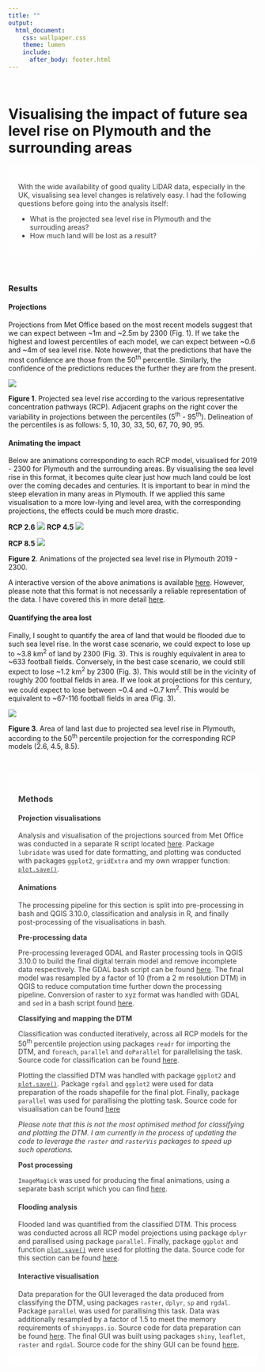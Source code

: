 ```yaml
---
title: ""
output:
  html_document:
    css: wallpaper.css
    theme: lumen
    include:
      after_body: footer.html
---
```


<br/>

# Visualising the impact of future sea level rise on Plymouth and the surrounding areas

<style>
div.one { background-color:#FFFFFF; border-radius: 5px; padding: 20px; opacity: 0.85;}
</style>

<div class = "one">

With the wide availability of good quality LIDAR data, especially in the UK, visualising sea level changes is relatively easy. I had the following questions before going into the analysis itself:

* What is the projected sea level rise in Plymouth and the surrouding areas?
* How much land will be lost as a result? 

</div>

<br/>

<style>
div.results { background-color:#FFFFFF; border-radius: 5px; padding: 20px; opacity: 0.95;}
</style>

<div class = "results">

### Results

#### Projections

Projections from Met Office based on the most recent models suggest that we can expect between ~1m and ~2.5m by 2300 (Fig. 1). If we take the highest and lowest percentiles of each model, we can expect between ~0.6 and ~4m of sea level rise. Note however, that the predictions that have the most confidence are those from the 50<sup>th</sup> percentile. Similarly, the confidence of the predictions reduces the further they are from the present. 

![](img/slr/summaryplot.png)

**Figure 1**. Projected sea level rise according to the various representative concentration pathways (RCP). Adjacent graphs on the right cover the variability in projections between the percentiles (5<sup>th</sup> - 95<sup>th</sup>). Delineation of the percentiles is as follows: 5, 10, 30, 33, 50, 67, 70, 90, 95.

#### Animating the impact

Below are animations corresponding to each RCP model, visualised for 2019 - 2300 for Plymouth and the surrounding areas. By visualising the sea level rise in this format, it becomes quite clear just how much land could be lost over the coming decades and centuries. It is important to bear in mind the steep elevation in many areas in Plymouth. If we applied this same visualisation to a more low-lying and level area, with the corresponding projections, the effects could be much more drastic. 

**RCP 2.6**
![](img/slr/rcp2.6.gif)
**RCP 4.5**
![](img/slr/rcp4.5.gif)

**RCP 8.5**
![](img/slr/rcp8.5.gif)

**Figure 2**. Animations of the projected sea level rise in Plymouth 2019 - 2300. 

A interactive version of the above animations is available [here](https://z-lab.shinyapps.io/slrvis/). However, please note that this format is not necessarily a reliable representation of the data. I have covered this in more detail [here](https://github.com/zibbini/minor_projects/tree/master/SLR_Plymouth/shiny). 

#### Quantifying the area lost

Finally, I sought to quantify the area of land that would be flooded due to such sea level rise. In the worst case scenario, we could expect to lose up to ~3.8 km<sup>2</sup> of land by 2300 (Fig. 3). This is roughly equivalent in area to ~633 football fields. Conversely, in the best case scenario, we could still expect to lose ~1.2 km<sup>2</sup> by 2300 (Fig. 3). This would still be in the vicinity of roughly 200 footbal fields in area. If we look at projections for this century, we could expect to lose between ~0.4 and ~0.7 km<sup>2</sup>. This would be equivalent to ~67-116 football fields in area (Fig. 3). 

![](img/slr/landlost.png)

**Figure 3**. Area of land last due to projected sea level rise in Plymouth, according to the 50<sup>th</sup> percentile projection for the corresponding RCP models (2.6, 4.5, 8.5).


</div>

<br/>

<div class = "one">

### Methods

#### Projection visualisations

Analysis and visualisation of the projections sourced from Met Office was conducted in a separate R script located [here](https://github.com/zibbini/minor_projects/blob/master/SLR_Plymouth/R/projections.R). Package `lubridate` was used for date formatting, and plotting was conducted with packages `ggplot2`, `gridExtra` and my own wrapper function: [`plot.save()`](https://github.com/zibbini/minor_projects/blob/master/SLR_Plymouth/R/plot.save.R). 

#### Animations

The processing pipeline for this section is split into pre-processing in bash and QGIS 3.10.0, classification and analysis in R, and finally post-processing of the visualisations in bash. 

**Pre-processing data**

Pre-processing leveraged GDAL and Raster processing tools in QGIS 3.10.0 to build the final digital terrain model and remove incomplete data respectively. The GDAL bash script can be found [here](https://github.com/zibbini/minor_projects/blob/master/SLR_Plymouth/bash/merge.sh). The final model was resampled by a factor of 10 (from a 2 m resolution DTM) in QGIS to reduce computation time further down the processing pipeline. Conversion of raster to xyz format was handled with GDAL and `sed`  in a bash script found [here](https://github.com/zibbini/minor_projects/blob/master/SLR_Plymouth/bash/convert.sh).

**Classifying and mapping the DTM**

Classification was conducted iteratively, across all RCP models for the 50<sup>th</sup> percentile projection using packages `readr` for importing the DTM, and `foreach`, `parallel` and `doParallel` for parallelising the task. Source code for classification can be found [here](https://github.com/zibbini/minor_projects/blob/master/SLR_Plymouth/R/classify_dtm.R).  

Plotting the classified DTM was handled with package `ggplot2` and [`plot.save()`](https://github.com/zibbini/minor_projects/blob/master/SLR_Plymouth/R/plot.save.R). Package `rgdal` and `ggplot2` were used for data preparation of the roads shapefile for the final plot. Finally, package `parallel` was used for parallising the plotting task. Source code for visualisation can be found [here](https://github.com/zibbini/minor_projects/blob/master/SLR_Plymouth/R/plot_dtm.R)

*Please note that this is not the most optimised method for classifying and plotting the DTM. I am currently in the process of updating the code to leverage the `raster` and `rasterVis` packages to speed up such operations.*

**Post processing**

`ImageMagick` was used for producing the final animations, using a separate bash script which you can find [here](https://github.com/zibbini/minor_projects/blob/master/SLR_Plymouth/bash/animate.sh).

#### Flooding analysis

Flooded land was quantified from the classified DTM. This process was conducted across all RCP model projections using package `dplyr` and parallised using package `parallel`. Finally, package `ggplot` and function [`plot.save()`](https://github.com/zibbini/minor_projects/blob/master/SLR_Plymouth/R/plot.save.R) were used for plotting the data. Source code for this section can be found [here](https://github.com/zibbini/minor_projects/blob/master/SLR_Plymouth/R/plot_landlost.R).

#### Interactive visualisation

Data preparation for the GUI leveraged the data produced from classifying the DTM, using packages `raster`, `dplyr`, `sp` and `rgdal`. Package `parallel` was used for parallising this task. Data was additionally resampled by a factor of 1.5 to meet the memory requirements of `shinyapps.io`. Source code for data preparation can be found [here](https://github.com/zibbini/minor_projects/blob/master/SLR_Plymouth/R/filter_dtm_shiny.R). The final GUI was built using packages `shiny`, `leaflet`, `raster` and `rgdal`. Source code for the shiny GUI can be found [here](https://github.com/zibbini/minor_projects/blob/master/SLR_Plymouth/shiny/app.R).

